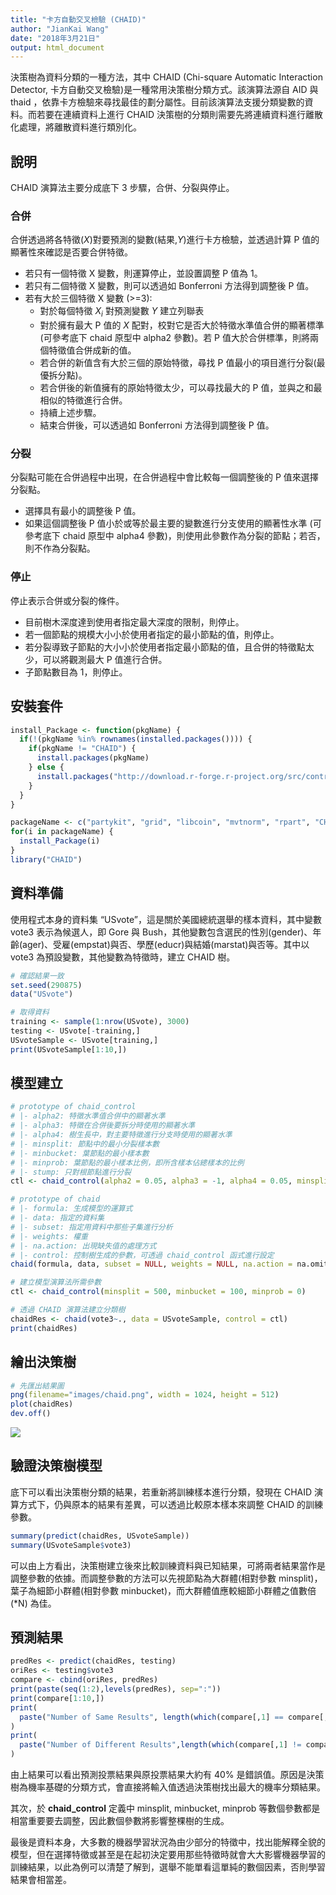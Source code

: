 ```yaml
---
title: "卡方自動交叉檢驗 (CHAID)"
author: "JianKai Wang"
date: "2018年3月21日"
output: html_document
---
```


決策樹為資料分類的一種方法，其中 CHAID (Chi-square Automatic Interaction Detector, 卡方自動交叉檢驗)是一種常用決策樹分類方式。該演算法源自 AID 與 thaid ，依靠卡方檢驗來尋找最佳的劃分屬性。目前該演算法支援分類變數的資料。而若要在連續資料上進行 CHAID 決策樹的分類則需要先將連續資料進行離散化處理，將離散資料進行類別化。

## 說明

CHAID 演算法主要分成底下 3 步驟，合併、分裂與停止。

### 合併

合併透過將各特徵($X$)對要預測的變數(結果,$Y$)進行卡方檢驗，並透過計算 P 值的顯著性來確認是否要合併特徵。

* 若只有一個特徵 X 變數，則運算停止，並設置調整 P 值為 1。
* 若只有二個特徵 X 變數，則可以透過如 Bonferroni 方法得到調整後 P 值。
* 若有大於三個特徵 X 變數 (>=3):
    * 對於每個特徵 $X_i$ 對預測變數 $Y$ 建立列聯表
    * 對於擁有最大 P 值的 $X$ 配對，校對它是否大於特徵水準值合併的顯著標準 (可參考底下 chaid 原型中 alpha2 參數)。若 P 值大於合併標準，則將兩個特徵值合併成新的值。
    * 若合併的新值含有大於三個的原始特徵，尋找 P 值最小的項目進行分裂(最優拆分點)。
    * 若合併後的新值擁有的原始特徵太少，可以尋找最大的 P 值，並與之和最相似的特徵進行合併。
    * 持續上述步驟。
    * 結束合併後，可以透過如 Bonferroni 方法得到調整後 P 值。

### 分裂

分裂點可能在合併過程中出現，在合併過程中會比較每一個調整後的 P 值來選擇分裂點。

* 選擇具有最小的調整後 P 值。
* 如果這個調整後 P 值小於或等於最主要的變數進行分支使用的顯著性水準 (可參考底下 chaid 原型中 alpha4 參數)，則使用此參數作為分裂的節點；若否，則不作為分裂點。

### 停止

停止表示合併或分裂的條件。

* 目前樹木深度達到使用者指定最大深度的限制，則停止。
* 若一個節點的規模大小小於使用者指定的最小節點的值，則停止。
* 若分裂導致子節點的大小小於使用者指定最小節點的值，且合併的特徵點太少，可以將觀測最大 P 值進行合併。
* 子節點數目為 1，則停止。

## 安裝套件

```r
install_Package <- function(pkgName) {
  if(!(pkgName %in% rownames(installed.packages()))) {
    if(pkgName != "CHAID") {
      install.packages(pkgName)
    } else {
      install.packages("http://download.r-forge.r-project.org/src/contrib/CHAID_0.1-2.tar.gz", repos = NULL)
    }
  }
}

packageName <- c("partykit", "grid", "libcoin", "mvtnorm", "rpart", "CHAID")
for(i in packageName) {
  install_Package(i)
}
library("CHAID")
```

## 資料準備

使用程式本身的資料集 "USvote"，這是關於美國總統選舉的樣本資料，其中變數 vote3 表示為候選人，即 Gore 與 Bush，其他變數包含選民的性別(gender)、年齡(ager)、受雇(empstat)與否、學歷(educr)與結婚(marstat)與否等。其中以 vote3 為預設變數，其他變數為特徵時，建立 CHAID 樹。

```r
# 確認結果一致
set.seed(290875)
data("USvote")

# 取得資料
training <- sample(1:nrow(USvote), 3000)
testing <- USvote[-training,]
USvoteSample <- USvote[training,]
print(USvoteSample[1:10,])
```

## 模型建立

```r
# prototype of chaid_control
# |- alpha2: 特徵水準值合併中的顯著水準
# |- alpha3: 特徵在合併後要拆分時使用的顯著水準
# |- alpha4: 樹生長中，對主要特徵進行分支時使用的顯著水準
# |- minsplit: 節點中的最小分裂樣本數
# |- minbucket: 葉節點的最小樣本數
# |- minprob: 葉節點的最小樣本比例，即所含樣本佔總樣本的比例
# |- stump: 只對根節點進行分裂
ctl <- chaid_control(alpha2 = 0.05, alpha3 = -1, alpha4 = 0.05, minsplit = 20, minbucket = 7, minprob = 0.01, stump = FALSE)

# prototype of chaid
# |- formula: 生成模型的運算式
# |- data: 指定的資料集
# |- subset: 指定用資料中那些子集進行分析
# |- weights: 權重
# |- na.action: 出現缺失值的處理方式
# |- control: 控制樹生成的參數，可透過 chaid_control 函式進行設定
chaid(formula, data, subset = NULL, weights = NULL, na.action = na.omit, control = chaid_control())
```

```r
# 建立模型演算法所需參數
ctl <- chaid_control(minsplit = 500, minbucket = 100, minprob = 0)

# 透過 CHAID 演算法建立分類樹
chaidRes <- chaid(vote3~., data = USvoteSample, control = ctl)
print(chaidRes)
```

## 繪出決策樹

```r
# 先匯出結果圖
png(filename="images/chaid.png", width = 1024, height = 512)
plot(chaidRes)
dev.off()
```

![](images/chaid.png)

## 驗證決策樹模型

底下可以看出決策樹分類的結果，若重新將訓練樣本進行分類，發現在 CHAID 演算方式下，仍與原本的結果有差異，可以透過比較原本樣本來調整 CHAID 的訓練參數。

```r
summary(predict(chaidRes, USvoteSample))
summary(USvoteSample$vote3)
```

可以由上方看出，決策樹建立後來比較訓練資料與已知結果，可將兩者結果當作是調整參數的依據。而調整參數的方法可以先視節點為大群體(相對參數 minsplit)，葉子為細節小群體(相對參數 minbucket)，而大群體值應較細節小群體之值數倍 (*N) 為佳。

## 預測結果

```r
predRes <- predict(chaidRes, testing)
oriRes <- testing$vote3
compare <- cbind(oriRes, predRes)
print(paste(seq(1:2),levels(predRes), sep=":"))
print(compare[1:10,])
print(
  paste("Number of Same Results", length(which(compare[,1] == compare[,2])), sep=": ")
)
print(
  paste("Number of Different Results",length(which(compare[,1] != compare[,2])), sep=": ")
)
```

由上結果可以看出預測投票結果與原投票結果大約有 40% 是錯誤值。原因是決策樹為機率基礎的分類方式，會直接將輸入值透過決策樹找出最大的機率分類結果。

其次，於 **chaid_control** 定義中 minsplit, minbucket, minprob 等數個參數都是相當重要要去調整，因此數個參數將影響整棵樹的生成。

最後是資料本身，大多數的機器學習狀況為由少部分的特徵中，找出能解釋全貌的模型，但在選擇特徵或甚至是在起初決定要用那些特徵時就會大大影響機器學習的訓練結果，以此為例可以清楚了解到，選舉不能單看這單純的數個因素，否則學習結果會相當差。


